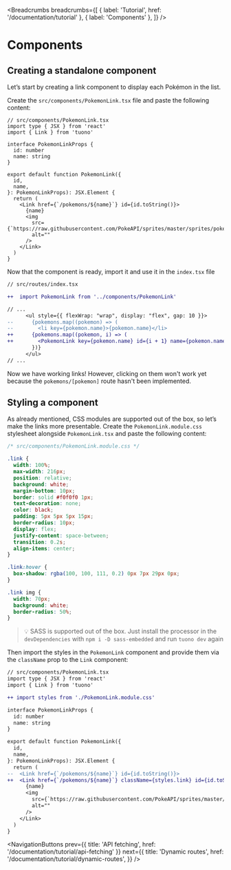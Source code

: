 
<MetaTags
  title="Tuono - Components"
  canonical="https://tuono.dev/documentation/tutorial/components"
  description="Learn how to manage the components in a Tuono codebase"
/>


<Breadcrumbs
  breadcrumbs={[
    { label: 'Tutorial', href: '/documentation/tutorial' },
    { label: 'Components' },
  ]}
/>

# Components

## Creating a standalone component

Let’s start by creating a link component to display each Pokémon in the list.

Create the `src/components/PokemonLink.tsx` file and paste the following content:

```tsx
// src/components/PokemonLink.tsx
import type { JSX } from 'react'
import { Link } from 'tuono'

interface PokemonLinkProps {
  id: number
  name: string
}

export default function PokemonLink({
  id,
  name,
}: PokemonLinkProps): JSX.Element {
  return (
    <Link href={`/pokemons/${name}`} id={id.toString()}>
      {name}
      <img
        src={`https://raw.githubusercontent.com/PokeAPI/sprites/master/sprites/pokemon/${id}.png`}
        alt=""
      />
    </Link>
  )
}
```

Now that the component is ready, import it and use it in the `index.tsx` file

```diff
// src/routes/index.tsx

++  import PokemonLink from '../components/PokemonLink'

// ...
      <ul style={{ flexWrap: "wrap", display: "flex", gap: 10 }}>
--      {pokemons.map((pokemon) => (
--        <li key={pokemon.name}>{pokemon.name}</li>
++      {pokemons.map((pokemon, i) => (
++        <PokemonLink key={pokemon.name} id={i + 1} name={pokemon.name} />
        })}
      </ul>
// ...
```

Now we have working links! 
However, clicking on them won't work yet because the `pokemons/[pokemon]` route hasn't been implemented.

## Styling a component

As already mentioned, CSS modules are supported out of the box, so let’s make the links more presentable.
Create the `PokemonLink.module.css` stylesheet alongside `PokemonLink.tsx` and paste the following content:

```css
/* src/components/PokemonLink.module.css */

.link {
  width: 100%;
  max-width: 216px;
  position: relative;
  background: white;
  margin-bottom: 10px;
  border: solid #f0f0f0 1px;
  text-decoration: none;
  color: black;
  padding: 5px 5px 5px 15px;
  border-radius: 10px;
  display: flex;
  justify-content: space-between;
  transition: 0.2s;
  align-items: center;
}

.link:hover {
  box-shadow: rgba(100, 100, 111, 0.2) 0px 7px 29px 0px;
}

.link img {
  width: 70px;
  background: white;
  border-radius: 50%;
}
```

> 💡 SASS is supported out of the box. Just install the processor in the `devDependencies` with `npm i -D sass-embedded` and run `tuono dev` again

Then import the styles in the `PokemonLink` component and provide them via the `className` prop to the `Link` component:

```diff
// src/components/PokemonLink.tsx
import type { JSX } from 'react'
import { Link } from 'tuono'

++ import styles from './PokemonLink.module.css'

interface PokemonLinkProps {
  id: number
  name: string
}

export default function PokemonLink({
  id,
  name,
}: PokemonLinkProps): JSX.Element {
  return (
--  <Link href={`/pokemons/${name}`} id={id.toString()}>
++  <Link href={`/pokemons/${name}`} className={styles.link} id={id.toString()}>
      {name}
      <img
        src={`https://raw.githubusercontent.com/PokeAPI/sprites/master/sprites/pokemon/${id}.png`}
        alt=""
      />
    </Link>
  )
}
```


<NavigationButtons
  prev={{ title: 'API fetching', href: '/documentation/tutorial/api-fetching' }}
  next={{
    title: 'Dynamic routes',
    href: '/documentation/tutorial/dynamic-routes',
  }}
/>
